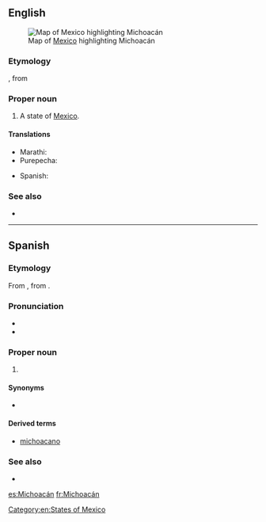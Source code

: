 ==English==
[[File:Mexico map, MX-MIC.svg|thumb|Map of [[Mexico]] highlighting Michoacán]]

===Etymology===
{{etyl|nah|en}} {{m|nah|Michhuahcan||place of fish}}, from {{m|nah|michhuah||possessor of fish}}

===Proper noun===
{{en-proper noun}}

# A state of [[Mexico]].

====Translations====
{{trans-top|state of Mexico}}
* Marathi: {{t|mr|मिचोआकान|n|tr=micoākāna|sc=Deva}}
* Purepecha: {{t-needed|pua}}
{{trans-mid}}
* Spanish: {{t+|es|Michoacán|f}}
{{trans-bottom}}

===See also===
* {{pedialite}}

[[Category:en:States of Mexico]]

----

==Spanish==

===Etymology===
From {{etyl|nci|es}} {{m|nah|Michhuahcan|michhuahcān|place of fish; fishers}}, from {{m|nci|michhuah||one who has fish}}.

===Pronunciation===
* {{IPA|[mi.t͡ʃoa̯ˈkan]|[mi.t͡ʃwaˈkan]|lang=es}}
* {{rhymes|an|lang=es}}

===Proper noun===
{{es-proper noun|m}}

# {{place|es|state|c/Mexico}}

====Synonyms====
* {{l|es|MC}} {{qualifier|abbreviation}}

====Derived terms====
* [[michoacano]]

===See also===
* {{pedialite|lang=es}}

[[es:Michoacán]]
[[fr:Michoacán]]